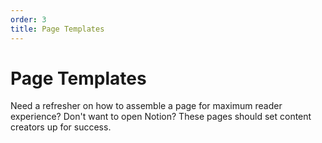 ```yaml
---
order: 3
title: Page Templates
---
```


# Page Templates

Need a refresher on how to assemble a page for maximum reader experience? Don't want to open Notion? These pages should set content creators up for success.
